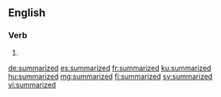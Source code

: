 ==English==

===Verb===
{{head|en|verb form}}

# {{en-past of|summarize}}

[[de:summarized]]
[[es:summarized]]
[[fr:summarized]]
[[ku:summarized]]
[[hu:summarized]]
[[mg:summarized]]
[[fi:summarized]]
[[sv:summarized]]
[[vi:summarized]]